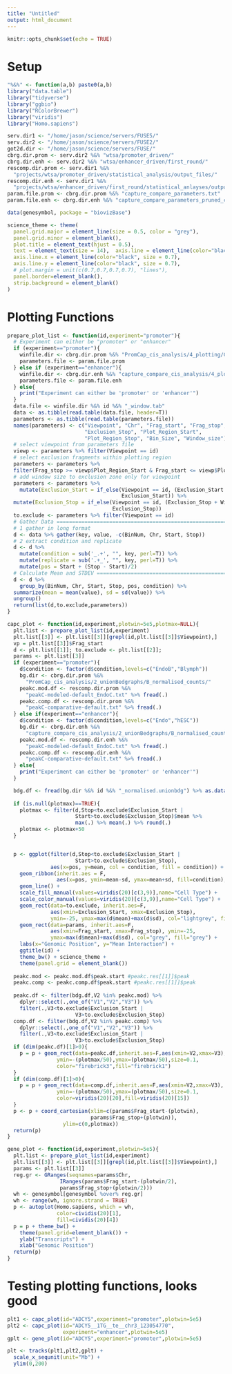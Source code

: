 ```yaml
---
title: "Untitled"
output: html_document
---
```


```r
knitr::opts_chunk$set(echo = TRUE)
```

# Setup 


```r

"%&%" <- function(a,b) paste0(a,b)
library("data.table")
library("tidyverse")
library("ggbio")
library("RColorBrewer")
library("viridis")
library("Homo.sapiens")

serv.dir1 <- "/home/jason/science/servers/FUSE5/"
serv.dir2 <- "/home/jason/science/servers/FUSE2/"
got2d.dir <- "/home/jason/science/servers/FUSE/" 
cbrg.dir.prom <- serv.dir2 %&% "wtsa/promoter_driven/" 
cbrg.dir.enh <- serv.dir2 %&% "wtsa/enhancer_driven/first_round/" 
rescomp.dir.prom <- serv.dir1 %&%
  "projects/wtsa/promoter_driven/statistical_analysis/output_files/"
rescomp.dir.enh <- serv.dir1 %&%
  "projects/wtsa/enhancer_driven/first_round/statistical_anlayses/output_files/"
param.file.prom <- cbrg.dir.prom %&% "capture_compare_parameters.txt"
param.file.enh <- cbrg.dir.enh %&% "capture_compare_parameters_pruned_chr.txt"

data(genesymbol, package = "biovizBase")


```


```r


science_theme <- theme(
  panel.grid.major = element_line(size = 0.5, color = "grey"),
  panel.grid.minor = element_blank(),
  plot.title = element_text(hjust = 0.5),
  text = element_text(size = 14),  axis.line = element_line(color="black", size = 0.7),
  axis.line.x = element_line(color="black", size = 0.7),
  axis.line.y = element_line(color="black", size = 0.7),
  # plot.margin = unit(c(0.7,0.7,0.7,0.7), "lines"),
  panel.border=element_blank(),
  strip.background = element_blank()
)

```


# Plotting Functions 

```r

prepare_plot_list <- function(id,experiment="promoter"){
  # Experiment can either be "promoter" or "enhancer"
  if (experiment=="promoter"){
    winfile.dir <- cbrg.dir.prom %&% "PromCap_cis_analysis/4_plotting/C_windowed/"
    parameters.file <- param.file.prom
  } else if (experiment=="enhancer"){
    winfile.dir <- cbrg.dir.enh %&% "capture_compare_cis_analysis/4_plotting/C_windowed/"
    parameters.file <- param.file.enh
  } else{
    print("Experiment can either be 'promoter' or 'enhancer'")
  }
  data.file <- winfile.dir %&% id %&% "_window.tab"
  data <- as.tibble(read.table(data.file, header=T))
  parameters <- as.tibble(read.table(parameters.file))
  names(parameters) <- c("Viewpoint", "Chr", "Frag_start", "Frag_stop", "Exclusion_Start",
                         "Exclusion_Stop", "Plot_Region_Start",
                         "Plot_Region_Stop", "Bin_Size", "Window_size")  
  # select viewpoint from parameters file
  viewp <- parameters %>% filter(Viewpoint == id)
  # select exclusion fragments within plotting region
  parameters <- parameters %>%
  filter(Frag_stop >= viewp$Plot_Region_Start & Frag_start <= viewp$Plot_Region_Stop)
  # add window size to exclusion zone only for viewpoint
  parameters <- parameters %>%
    mutate(Exclusion_Start = if_else(Viewpoint == id, (Exclusion_Start - Window_size),
                                     Exclusion_Start)) %>%
  mutate(Exclusion_Stop = if_else(Viewpoint == id, (Exclusion_Stop + Window_size),
                                  Exclusion_Stop))
  to.exclude <- parameters %>% filter(Viewpoint == id)
  # Gather Data =================================================================
  # 1 gather in long format
  d <- data %>% gather(key, value, -c(BinNum, Chr, Start, Stop))
  # 2 extract condition and replicate
  d <- d %>% 
    mutate(condition = sub('_.+', "", key, perl=T)) %>%
    mutate(replicate = sub('.+_', "", key, perl=T)) %>%
    mutate(pos = Start + (Stop - Start)/2)
  # Calculate Mean and STDEV ====================================================
  d <- d %>%
    group_by(BinNum, Chr, Start, Stop, pos, condition) %>%
  summarize(mean = mean(value), sd = sd(value)) %>%
  ungroup()  
  return(list(d,to.exclude,parameters))
}

```


```r

capc_plot <- function(id,experiment,plotwin=5e5,plotmax=NULL){
  plt.list <- prepare_plot_list(id,experiment)
  plt.list[[3]] <- plt.list[[3]][grepl(id,plt.list[[3]]$Viewpoint),]
  vp = plt.list[[3]]$Frag_start
  d <- plt.list[[1]]; to.exclude <- plt.list[[2]]; 
  params <- plt.list[[3]]
  if (experiment=="promoter"){
    d$condition <- factor(d$condition,levels=c("EndoB","Blymph"))
    bg.dir <- cbrg.dir.prom %&%
      "PromCap_cis_analysis/2_unionBedgraphs/B_normalised_counts/"
    peakc.mod.df <- rescomp.dir.prom %&% 
      "peakC-modeled-default_EndoC.txt" %>% fread(.)
    peakc.comp.df <- rescomp.dir.prom %&% 
      "peakC-comparative-default.txt" %>% fread(.)
  } else if(experiment=="enhancer"){
    d$condition <- factor(d$condition,levels=c("Endo","hESC"))
    bg.dir <- cbrg.dir.enh %&%
      "capture_compare_cis_analysis/2_unionBedgraphs/B_normalised_counts/"
    peakc.mod.df <- rescomp.dir.enh %&% 
      "peakC-modeled-default_EndoC.txt" %>% fread(.)
    peakc.comp.df <- rescomp.dir.enh %&% 
      "peakC-comparative-default.txt" %>% fread(.)
  } else{
    print("Experiment can either be 'promoter' or 'enhancer'")
  }

  bdg.df <- fread(bg.dir %&% id %&% "_normalised.unionbdg") %>% as.data.frame(.)
  
  if (is.null(plotmax)==TRUE){
    plotmax <- filter(d,Stop<to.exclude$Exclusion_Start |
                      Start>to.exclude$Exclusion_Stop)$mean %>% 
                      max(.) %>% mean(.) %>% round(.)
    plotmax <- plotmax+50    
  }


  p <- ggplot(filter(d,Stop<to.exclude$Exclusion_Start |
                      Start>to.exclude$Exclusion_Stop),
              aes(x=pos, y=mean, col = condition, fill = condition)) +
    geom_ribbon(inherit.aes = F, 
                aes(x=pos, ymin=mean-sd, ymax=mean+sd, fill=condition), alpha=.35) + 
    geom_line() + 
    scale_fill_manual(values=viridis(20)[c(3,9)],name="Cell Type") +
    scale_color_manual(values=viridis(20)[c(3,9)],name="Cell Type") +
    geom_rect(data=to.exclude, inherit.aes=F, 
              aes(xmin=Exclusion_Start, xmax=Exclusion_Stop), 
              ymin=-25, ymax=max(d$mean)+max(d$sd), col="lightgrey", fill="white") + 
    geom_rect(data=params, inherit.aes=F, 
              aes(xmin=Frag_start, xmax=Frag_stop), ymin=-25, 
              ymax=max(d$mean)+max(d$sd), col="grey", fill="grey") + 
    labs(x="Genomic Position", y="Mean Interaction") + 
    ggtitle(id) +
    theme_bw() + science_theme +  
    theme(panel.grid = element_blank())	 
  
  peakc.mod <- peakc.mod.df$peak.start #peakc.res[[1]]$peak
  peakc.comp <- peakc.comp.df$peak.start #peakc.res[[1]]$peak
  
  peakc.df <- filter(bdg.df,V2 %in% peakc.mod) %>% 
    dplyr::select(.,one_of("V1","V2","V3")) %>% 
    filter(.,V3<to.exclude$Exclusion_Start |
                      V3>to.exclude$Exclusion_Stop)
  comp.df <- filter(bdg.df,V2 %in% peakc.comp) %>% 
    dplyr::select(.,one_of("V1","V2","V3")) %>% 
    filter(.,V3<to.exclude$Exclusion_Start |
                      V3>to.exclude$Exclusion_Stop)
  if (dim(peakc.df)[1]>0){
    p = p + geom_rect(data=peakc.df,inherit.aes=F,aes(xmin=V2,xmax=V3),
                ymin=-(plotmax/50),ymax=(plotmax/50),size=0.1,
                color="firebrick3",fill="firebrick1")
  }
  if (dim(comp.df)[1]>0){
    p = p + geom_rect(data=comp.df,inherit.aes=F,aes(xmin=V2,xmax=V3),
                ymin=-(plotmax/50),ymax=(plotmax/50),size=0.1,
                color=viridis(20)[20],fill=viridis(20)[15])    
  }
  p <- p + coord_cartesian(xlim=c(params$Frag_start-(plotwin), 
                           params$Frag_stop+(plotwin)),
                  ylim=c(0,plotmax)) 
  return(p)
}

```




```r

gene_plot <- function(id,experiment,plotwin=5e5){
  plt.list <- prepare_plot_list(id,experiment)
  plt.list[[3]] <- plt.list[[3]][grepl(id,plt.list[[3]]$Viewpoint),]
  params <- plt.list[[3]]
  reg.gr <- GRanges(seqnames=params$Chr,
                 IRanges(params$Frag_start-(plotwin/2),
                 params$Frag_stop+(plotwin/2)))
  wh <- genesymbol[genesymbol %over% reg.gr] 
  wh <- range(wh, ignore.strand = TRUE)
  p <- autoplot(Homo.sapiens, which = wh,
                color=cividis(20)[1],
                fill=cividis(20)[4]) 
  p = p + theme_bw() + 
    theme(panel.grid=element_blank()) +
    ylab("Transcripts") + 
    xlab("Genomic Position")
  return(p)
}

```



# Testing plotting functions, looks good 

```r

plt1 <- capc_plot(id="ADCY5",experiment="promoter",plotwin=5e5)
plt2 <- capc_plot(id="ADCY5__1TG__te__chr3_123054770",
                  experiment="enhancer",plotwin=5e5)
gplt <- gene_plot(id="ADCY5",experiment="promoter",plotwin=5e5)

plt <- tracks(plt1,plt2,gplt) + 
  scale_x_sequnit(unit="Mb") + 
  ylim(0,200)


```




